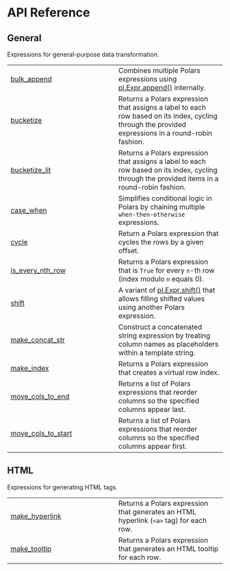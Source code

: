 # API Reference {.doc .doc-index}

## General

Expressions for general-purpose data transformation.


| | |
| --- | --- |
| [bulk_append](bulk_append.qmd#turtle_island.bulk_append) | Combines multiple Polars expressions using [pl.Expr.append()](https://docs.pola.rs/api/python/stable/reference/expressions/api/polars.Expr.append.html#polars-expr-append) internally. |
| [bucketize](bucketize.qmd#turtle_island.bucketize) | Returns a Polars expression that assigns a label to each row based on its index, cycling through the provided expressions in a round-robin fashion. |
| [bucketize_lit](bucketize_lit.qmd#turtle_island.bucketize_lit) | Returns a Polars expression that assigns a label to each row based on its index, cycling through the provided items in a round-robin fashion. |
| [case_when](case_when.qmd#turtle_island.case_when) | Simplifies conditional logic in Polars by chaining multiple `when‑then‑otherwise` expressions. |
| [cycle](cycle.qmd#turtle_island.cycle) | Return a Polars expression that cycles the rows by a given offset. |
| [is_every_nth_row](is_every_nth_row.qmd#turtle_island.is_every_nth_row) | Returns a Polars expression that is `True` for every `n`-th row (index modulo `n` equals 0). |
| [shift](shift.qmd#turtle_island.shift) | A variant of [pl.Expr.shift()](https://docs.pola.rs/api/python/stable/reference/expressions/api/polars.Expr.shift.html#polars.Expr.shift) that allows filling shifted values using another Polars expression. |
| [make_concat_str](make_concat_str.qmd#turtle_island.make_concat_str) | Construct a concatenated string expression by treating column names as placeholders within a template string. |
| [make_index](make_index.qmd#turtle_island.make_index) | Returns a Polars expression that creates a virtual row index. |
| [move_cols_to_end](move_cols_to_end.qmd#turtle_island.move_cols_to_end) | Returns a list of Polars expressions that reorder columns so the specified columns appear last. |
| [move_cols_to_start](move_cols_to_start.qmd#turtle_island.move_cols_to_start) | Returns a list of Polars expressions that reorder columns so the specified columns appear first. |

## HTML

Expressions for generating HTML tags.


| | |
| --- | --- |
| [make_hyperlink](make_hyperlink.qmd#turtle_island.make_hyperlink) | Returns a Polars expression that generates an HTML hyperlink (`<a>` tag) for each row. |
| [make_tooltip](make_tooltip.qmd#turtle_island.make_tooltip) | Returns a Polars expression that generates an HTML tooltip for each row. |